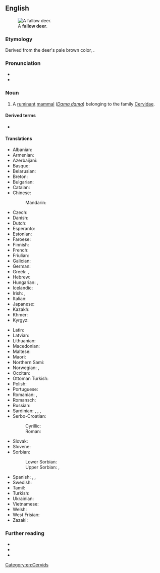 ==English==
[[File:Dama_dama8.JPG|thumb|A '''fallow deer'''.]]

===Etymology===
Derived from the deer's pale brown color, {{m|en|fallow|id=color}}.

===Pronunciation===
* {{IPA|en|/ˈfæl.əʊˌdɪə/}}
* {{audio|en|en-uk-fallow deer.ogg|Audio (UK)}}

===Noun===
{{en-noun|fallow deer}}

# A [[ruminant]] [[mammal]] (''[[Dama dama]]'') belonging to the family [[Cervidae]].
#: {{cot|en|roe deer|red deer}}

====Derived terms====
* {{vern|Persian fallow deer}}

====Translations====
{{trans-top|''Dama dama'', a ruminant mammal}}
* Albanian: {{t|sq|dre brilopatë|m}}
* Armenian: {{t+|hy|եղնիկ}}
* Azerbaijani: {{t|az|lan}}
* Basque: {{t|eu|adarzabal}}
* Belarusian: {{t|be|лань|f}}
* Breton: {{t+|br|demm|m}}
* Bulgarian: {{t|bg|елен лопатар|m}}
* Catalan: {{t|ca|daina}}
* Chinese:
*: Mandarin: {{t+|cmn|黇鹿|tr=tiānlù}}
* Czech: {{t+|cs|daněk|m}}
* Danish: {{t|da|dådyr|n}}
* Dutch: {{t+|nl|damhert|n}}
* Esperanto: {{t|eo|damao}}
* Estonian: {{t|et|kabehirv}}
* Faroese: {{t|fo|dádýr|n}}
* Finnish: {{t+|fi|kuusipeura}}
* French: {{t+|fr|daim|m}}
* Friulian: {{t|fur|dame}}
* Galician: {{t+|gl|gamo|m}}
* German: {{t+|de|Damhirsch|m}}
* Greek: {{t|el|πλατώνι}}, {{t+|el|ντάμα|f}}
* Hebrew: {{t+|he|יַחְמוּר|m|tr=yaẖmúr}}
* Hungarian: {{t+|hu|dámvad}}, {{t+|hu|dámszarvas}}
* Icelandic: {{t+|is|dádýr|n}}
* Irish: {{t|ga|fia buí|m}}, {{t|ga|poc fionn|m}} {{qualifier|male}}
* Italian: {{t+|it|daino|m}}
* Japanese: {{t|ja|ダマジカ|tr=damajika}}
* Kazakh: {{t|kk|кербұғы}}
* Khmer: {{t+|km|រមាំង|tr=rɔmeaŋ}}
* Kyrgyz: {{t+|ky|лань}}
{{trans-mid}}
* Latin: {{t+|la|damma|f}}
* Latvian: {{t|lv|dambriedis|m}}
* Lithuanian: {{t+|lt|danielius|m}}
* Macedonian: {{t|mk|елен лопатар|m}}
* Maltese: {{t|mt|ċerf ta’ l-ewropa|m}}
* Maori:
* Northern Sami: {{t|se|luostegoddi}}
* Norwegian: {{t|no|dåhjort}}, {{t|no|dådyr}}
* Occitan: {{t+|oc|dam}}
* Ottoman Turkish: {{t|ota|چوپور|tr=çopur}}
* Polish: {{t+|pl|daniel|m}}
* Portuguese: {{t+|pt|gamo}}
* Romanian: {{t+|ro|cerb-lopătar|m}}, {{t+|ro|dam|m}} {{qualifier|rare}}
* Romansch: {{t|rm|dam}}
* Russian: {{t+|ru|лань|f}}
* Sardinian: {{t|sc|crabriolu}}, {{t|sc|crabolu}}, {{t|sc|damma}}, {{t|sc|sulone}}
* Serbo-Croatian:
*: Cyrillic: {{t|sh|jелен лопатар|m}}
*: Roman: {{t|sh|jelen lopatar|m}}
* Slovak: {{t|sk|daniel škvrnitý|m}}
* Slovene: {{t+|sl|damjak|m}}
* Sorbian:
*: Lower Sorbian: {{t|dsb|dańk}}
*: Upper Sorbian: {{t|hsb|dańk}}, {{t|hsb|dańkowy jeleń|m}}
* Spanish: {{t+|es|gamo|m}}, {{t|es|paleto|m}}, {{t+|es|dama|f}}
* Swedish: {{t+|sv|dovhjort}}
* Tamil: {{t|ta|இளம்பழுப்பு மான்}}
* Turkish: {{t+|tr|alageyik}}
* Ukrainian: {{t|uk|лань|f}}
* Vietnamese: {{t|vi|hươu hoang}}
* Welsh: {{t|cy|danas|m}}
* West Frisian: {{t|fy|deim}}
* Zazaki: {{t|zza|kosbesa sur}}
{{trans-bottom}}

===Further reading===
* {{pedia}}
* {{specieslite|Dama dama|i=1}}
* {{comcatlite|Dama dama|i=1}}

[[Category:en:Cervids]]